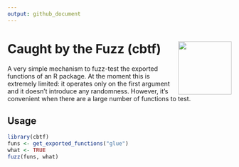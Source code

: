 ```yaml
---
output: github_document
---
```


# Caught by the Fuzz (cbtf) <a href="https://www.youtube.com/watch?v=uJ-mpul94eo"><img src="man/figures/logo.png" align="right" height="120" /></a>

A very simple mechanism to fuzz-test the exported functions of an R package.
At the moment this is extremely limited: it operates only on the first
argument and it doesn't introduce any randomness. However, it's convenient
when there are a large number of functions to test.

## Usage

```r
library(cbtf)
funs <- get_exported_functions("glue")
what <- TRUE
fuzz(funs, what)
```
